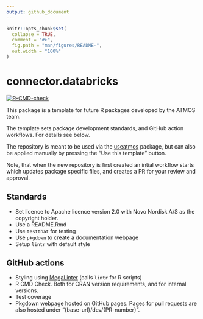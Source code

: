 ```yaml
---
output: github_document
---
```


<!-- README.md is generated from README.Rmd. Please edit that file -->

```r
knitr::opts_chunk$set(
  collapse = TRUE,
  comment = "#>",
  fig.path = "man/figures/README-",
  out.width = "100%"
)
```

# connector.databricks

<!-- badges: start -->
[![R-CMD-check](https://github.com/NN-OpenSource/connector.databricks/actions/workflows/R-CMD-check.yaml/badge.svg)](https://github.com/NN-OpenSource/connector.databricks/actions/workflows/R-CMD-check.yaml)
<!-- badges: end -->

This package is a template for future R packages developed by the ATMOS team.

The template sets package development standards, and GitHub action workflows.
For details see below.

The repository is meant to be used via the [useatmos](https://github.com/NN-OpenSource/useatmos) package, but can also be applied manually by pressing the "Use this template" button.

Note, that when the new repository is first created an intial workflow starts which updates package specific files, and creates a PR for your review and approval.

## Standards

- Set licence to Apache licence version 2.0 with Novo Nordisk A/S as the copyright holder.
- Use a README.Rmd
- Use `testthat` for testing
- Use `pkgdown` to create a documentation webpage
- Setup `lintr` with default style

## GitHub actions

- Styling using [MegaLinter](https://megalinter.io/) (calls `lintr` for R scripts)
- R CMD Check. Both for CRAN version requirements, and for internal versions.
- Test coverage
- Pkgdown webpage hosted on GitHub pages. Pages for pull requests are also hosted under "{base-url}/dev/{PR-number}".
